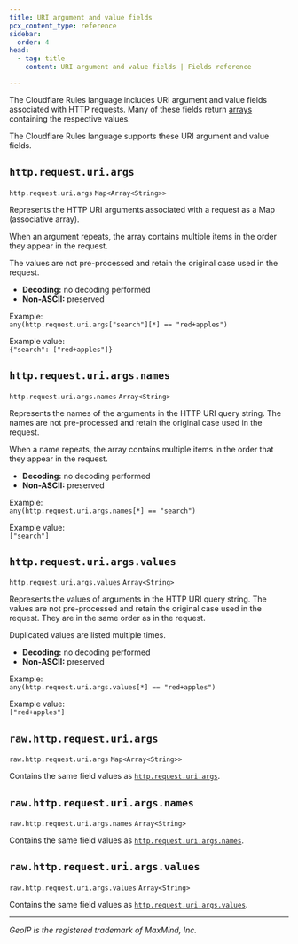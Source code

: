 ```yaml
---
title: URI argument and value fields
pcx_content_type: reference
sidebar:
  order: 4
head:
  - tag: title
    content: URI argument and value fields | Fields reference

---
```


The Cloudflare Rules language includes URI argument and value fields associated with HTTP requests. Many of these fields return [arrays](/ruleset-engine/rules-language/values/#arrays) containing the respective values.

The Cloudflare Rules language supports these URI argument and value fields.

## `http.request.uri.args`

`http.request.uri.args` `Map<Array<String>>`

Represents the HTTP URI arguments associated with a request as a Map (associative array).

When an argument repeats, the array contains multiple items in the order they appear in the request.

The values are not pre-processed and retain the original case used in the request.

- **Decoding:** no decoding performed
- **Non-ASCII:** preserved

Example:  
`any(http.request.uri.args["search"][*] == "red+apples")`

Example value:  
`{"search": ["red+apples"]}`

## `http.request.uri.args.names`

`http.request.uri.args.names` `Array<String>`

Represents the names of the arguments in the HTTP URI query string. The names are not pre-processed and retain the original case used in the request.

When a name repeats, the array contains multiple items in the order that they appear in the request.

- **Decoding:** no decoding performed
- **Non-ASCII:** preserved

Example:  
`any(http.request.uri.args.names[*] == "search")`

Example value:  
`["search"]`

## `http.request.uri.args.values`

`http.request.uri.args.values` `Array<String>`

Represents the values of arguments in the HTTP URI query string. The values are not pre-processed and retain the original case used in the request. They are in the same order as in the request.

Duplicated values are listed multiple times.

- **Decoding:** no decoding performed
- **Non-ASCII:** preserved

Example:  
`any(http.request.uri.args.values[*] == "red+apples")`

Example value:  
`["red+apples"]`

## `raw.http.request.uri.args`

`raw.http.request.uri.args` `Map<Array<String>>`

Contains the same field values as [`http.request.uri.args`](#field-http-request-uri-args).

## `raw.http.request.uri.args.names`

`raw.http.request.uri.args.names` `Array<String>`

Contains the same field values as [`http.request.uri.args.names`](#field-http-request-uri-args-names).

## `raw.http.request.uri.args.values`

`raw.http.request.uri.args.values` `Array<String>`

Contains the same field values as [`http.request.uri.args.values`](#field-http-request-uri-args-values).

***

*GeoIP is the registered trademark of MaxMind, Inc.*